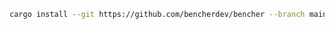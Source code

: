 ```sh
cargo install --git https://github.com/bencherdev/bencher --branch main --locked bencher_cli
```